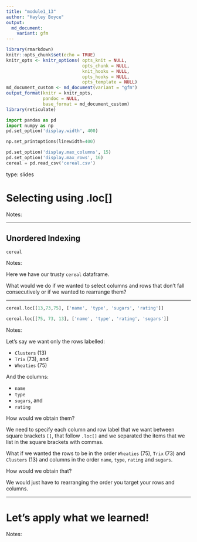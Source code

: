 ```yaml
---
title: "module1_13"
author: "Hayley Boyce"
output: 
  md_document:
    variant: gfm
---
```



```r
library(rmarkdown)
knitr::opts_chunk$set(echo = TRUE)
knitr_opts <- knitr_options( opts_knit = NULL,
                             opts_chunk = NULL,
                             knit_hooks = NULL,
                             opts_hooks = NULL,
                             opts_template = NULL)
md_document_custom <- md_document(variant = "gfm")
output_format(knitr = knitr_opts,
              pandoc = NULL,
              base_format = md_document_custom)
library(reticulate)
```


```python
import pandas as pd
import numpy as np
pd.set_option('display.width', 400)

np.set_printoptions(linewidth=400)

pd.set_option('display.max_columns', 15)
pd.set_option('display.max_rows', 16)
cereal = pd.read_csv('cereal.csv')
```

type: slides

# Selecting using .loc[]

Notes: <br>

---

## Unordered Indexing


```python
cereal
```


Notes: 

Here we have our trusty `cereal` dataframe.

What would we do if we wanted to select columns and rows that don't fall consecutively or if we wanted to rearrange them?

---




```python
cereal.loc[[13,73,75], ['name', 'type', 'sugars', 'rating']]
```


```python
cereal.loc[[75, 73, 13], ['name', 'type', 'rating', 'sugars']]
```

Notes: 

Let's say we want only the rows labelled:

- `Clusters` (13)
- `Trix` (73), and
- `Wheaties` (75) 

And the columns:

- `name`
- `type`
- `sugars`, and 
- `rating`

How would we obtain them?

We need to specify each column and row label that we want between square brackets `[]`, that follow `.loc[]` and we separated the items that we list in the square brackets with commas.


What if we wanted the rows to be in the order `Wheaties` (75), `Trix` (73) and `Clusters` (13) and columns in the order `name`, `type`, `rating` and `sugars`.

How would we obtain that?    

We would just have to rearranging the order you target your rows and columns.


---

# Let’s apply what we learned!

Notes:
<br>